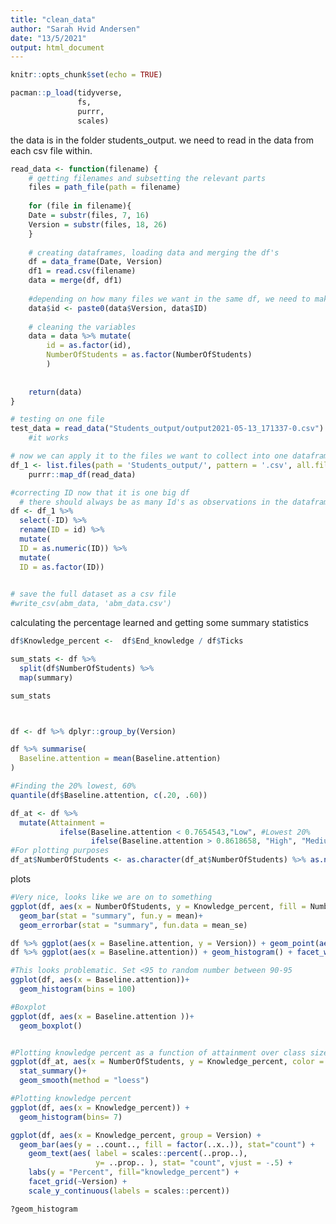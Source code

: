 ```yaml
---
title: "clean_data"
author: "Sarah Hvid Andersen"
date: "13/5/2021"
output: html_document
---
```


```r
knitr::opts_chunk$set(echo = TRUE)
```

```r
pacman::p_load(tidyverse, 
               fs, 
               purrr, 
               scales)
```


the data is in the folder students_output. we need to read in the data from each csv file within. 

```r

read_data <- function(filename) {
    # getting filenames and subsetting the relevant parts
    files = path_file(path = filename) 
    
    for (file in filename){
    Date = substr(files, 7, 16)
    Version = substr(files, 18, 26)
    }
    
    # creating dataframes, loading data and merging the df's
    df = data_frame(Date, Version)
    df1 = read.csv(filename)
    data = merge(df, df1)
    
    #depending on how many files we want in the same df, we need to make the ID's unique
    data$id <- paste0(data$Version, data$ID)
    
    # cleaning the variables
    data = data %>% mutate(
        id = as.factor(id),
        NumberOfStudents = as.factor(NumberOfStudents)
        )
    
    
    return(data)
}

# testing on one file
test_data = read_data("Students_output/output2021-05-13_171337-0.csv")
    #it works

# now we can apply it to the files we want to collect into one datafram
df_1 <- list.files(path = 'Students_output/', pattern = '.csv', all.files = T, full.names = T) %>% 
    purrr::map_df(read_data)

#correcting ID now that it is one big df
  # there should always be as many Id's as observations in the dataframe
df <- df_1 %>%
  select(-ID) %>% 
  rename(ID = id) %>% 
  mutate(
  ID = as.numeric(ID)) %>% 
  mutate(
  ID = as.factor(ID))
  

# save the full dataset as a csv file
#write_csv(abm_data, 'abm_data.csv')
```


calculating the percentage learned and getting some summary statistics

```r

df$Knowledge_percent <-  df$End_knowledge / df$Ticks

sum_stats <- df %>% 
  split(df$NumberOfStudents) %>% 
  map(summary) 

sum_stats



df <- df %>% dplyr::group_by(Version)

df %>% summarise(
  Baseline.attention = mean(Baseline.attention)
)

#Finding the 20% lowest, 60%     
quantile(df$Baseline.attention, c(.20, .60))

df_at <- df %>%
  mutate(Attainment = 
           ifelse(Baseline.attention < 0.7654543,"Low", #Lowest 20%
                  ifelse(Baseline.attention > 0.8618658, "High", "Medium"))) #Over 60%
#For plotting purposes
df_at$NumberOfStudents <- as.character(df_at$NumberOfStudents) %>% as.numeric(df_at$NumberOfStudents)


```


plots

```r
#Very nice, looks like we are on to something
ggplot(df, aes(x = NumberOfStudents, y = Knowledge_percent, fill = NumberOfStudents)) +
  geom_bar(stat = "summary", fun.y = mean)+
  geom_errorbar(stat = "summary", fun.data = mean_se)

df %>% ggplot(aes(x = Baseline.attention, y = Version)) + geom_point(aes(color = Version))
df %>% ggplot(aes(x = Baseline.attention)) + geom_histogram() + facet_wrap(.~ Version)

#This looks problematic. Set <95 to random number between 90-95 
ggplot(df, aes(x = Baseline.attention))+
  geom_histogram(bins = 100)

#Boxplot
ggplot(df, aes(x = Baseline.attention ))+ 
  geom_boxplot()


#Plotting knowledge percent as a function of attainment over class size
ggplot(df_at, aes(x = NumberOfStudents, y = Knowledge_percent, color = Attainment))+
  stat_summary()+
  geom_smooth(method = "loess")

#Plotting knowledge percent 
ggplot(df, aes(x = Knowledge_percent)) +
  geom_histogram(bins= 7) 

ggplot(df, aes(x = Knowledge_percent, group = Version) +  
  geom_bar(aes(y = ..count.., fill = factor(..x..)), stat="count") +
    geom_text(aes( label = scales::percent(..prop..),
                   y= ..prop.. ), stat= "count", vjust = -.5) +
    labs(y = "Percent", fill="knowledge_percent") +
    facet_grid(~Version) +
    scale_y_continuous(labels = scales::percent))

?geom_histogram
```





